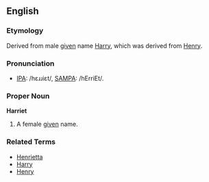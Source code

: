 ==English==

===Etymology===
Derived from male [[given]] name [[Harry]], which was derived from [[Henry]].

===Pronunciation===
* [[w:IPA_chart_for_English|IPA]]: /hɛɹɹiɛt/, [[w:SAMPA/English|SAMPA]]: /hErriEt/.

===Proper Noun===
'''Harriet'''

# A female [[given]] name.

===Related Terms===
*[[Henrietta]]
*[[Harry]]
*[[Henry]]